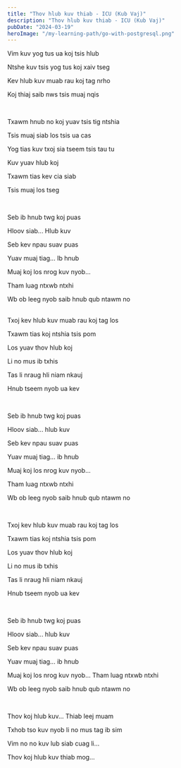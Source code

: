 ```yaml
---
title: "Thov hlub kuv thiab - ICU (Kub Vaj)"
description: "Thov hlub kuv thiab - ICU (Kub Vaj)"
pubDate: "2024-03-19"
heroImage: "/my-learning-path/go-with-postgresql.png"
---
```


Vim kuv yog tus ua koj tsis hlub

Ntshe kuv tsis yog tus koj xaiv tseg

Kev hlub kuv muab rau koj tag nrho

Koj thiaj saib nws tsis muaj nqis

<br />

Txawm hnub no koj yuav tsis tig ntshia

Tsis muaj siab los tsis ua cas

Yog tias kuv txoj sia tseem tsis tau tu

Kuv yuav hlub koj

Txawm tias kev cia siab

Tsis muaj los tseg

<br />

Seb ib hnub twg koj puas

Hloov siab... Hlub kuv

Seb kev npau suav puas

Yuav muaj tiag... Ib hnub

Muaj koj los nrog kuv nyob...

Tham luag ntxwb ntxhi

Wb ob leeg nyob saib hnub qub ntawm no

<br />
Txoj kev hlub kuv muab rau koj tag los

Txawm tias koj ntshia tsis pom

Los yuav thov hlub koj

Li no mus ib txhis

Tas li nraug hli niam nkauj

Hnub tseem nyob ua kev

<br />

Seb ib hnub twg koj puas

Hloov siab... hlub kuv

Seb kev npau suav puas

Yuav muaj tiag... ib hnub

Muaj koj los nrog kuv nyob...

Tham luag ntxwb ntxhi

Wb ob leeg nyob saib hnub qub ntawm no

<br />

Txoj kev hlub kuv muab rau koj tag los

Txawm tias koj ntshia tsis pom

Los yuav thov hlub koj

Li no mus ib txhis

Tas li nraug hli niam nkauj

Hnub tseem nyob ua kev

<br />

Seb ib hnub twg koj puas

Hloov siab... hlub kuv

Seb kev npau suav puas

Yuav muaj tiag... ib hnub

Muaj koj los nrog kuv nyob...
Tham luag ntxwb ntxhi

Wb ob leeg nyob saib hnub qub ntawm no

<br />

Thov koj hlub kuv... Thiab leej muam

Txhob tso kuv nyob li no mus tag ib sim

Vim no no kuv lub siab cuag li...

Thov koj hlub kuv thiab mog...
